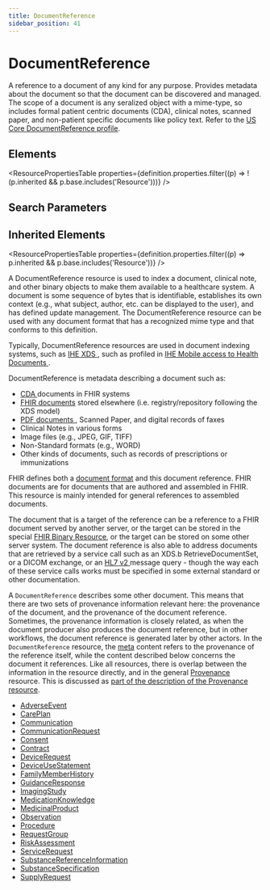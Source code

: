 ```yaml
---
title: DocumentReference
sidebar_position: 41
---
```



# DocumentReference

A reference to a document of any kind for any purpose. Provides metadata about the document so that the document can be discovered and managed. The scope of a document is any seralized object with a mime-type, so includes formal patient centric documents (CDA), clinical notes, scanned paper, and non-patient specific documents like policy text. Refer to the [US Core DocumentReference profile](https://hl7.org/fhir/us/core/stu3.1.1/StructureDefinition-us-core-documentreference.html).

<Tabs queryString="section">
  <TabItem value="schema" label="Schema" default>

## Elements

<ResourcePropertiesTable
  properties={definition.properties.filter((p) => !(p.inherited && p.base.includes('Resource')))}
/>

## Search Parameters

<SearchParamsTable searchParams={definition.searchParameters} />

## Inherited Elements

<ResourcePropertiesTable properties={definition.properties.filter((p) => p.inherited && p.base.includes('Resource'))} />

  </TabItem>
  <TabItem value="usage" label="Usage">
<div> <a name="scope"></a> <p>  A <Link to="/docs/api/fhir/resources/documentreference">DocumentReference</Link> resource is used to index a document, clinical note, and other binary objects  to make them available to a healthcare system.  A document is some sequence of bytes that is identifiable, establishes its own context (e.g., what subject,  author, etc. can be displayed to the user), and has defined update management. The <Link to="/docs/api/fhir/resources/documentreference">DocumentReference</Link> resource can be  used with any document format that has a recognized mime type and that conforms to this definition. </p> <p> Typically, <Link to="/docs/api/fhir/resources/documentreference">DocumentReference</Link> resources are used in document indexing systems, such as <a href="http://wiki.ihe.net/index.php?title=Cross-Enterprise_Document_Sharing">IHE XDS </a>, such as profiled in <a href="http://wiki.ihe.net/index.php/Mobile_access_to_Health_Documents_(MHD)">IHE Mobile access to Health Documents </a>. </p> <p> <Link to="/docs/api/fhir/resources/documentreference">DocumentReference</Link> is metadata describing a document such as:</p> <ul>  <li><a href="http://www.hl7.org/implement/standards/product_brief.cfm?product_id=7">CDA </a> documents in FHIR systems</li>  <li><a href="https://www.hl7.org/fhir/documents.html">FHIR documents</a> stored elsewhere (i.e. registry/repository following the XDS model)</li>  <li><a href="http://en.wikipedia.org/wiki/Portable_Document_Format">PDF documents </a>, Scanned Paper, and digital records of faxes</li>  <li>Clinical Notes in various forms</li>  <li>Image files (e.g., JPEG, GIF, TIFF)</li>  <li>Non-Standard formats (e.g., WORD)</li>  <li>Other kinds of documents, such as records of prescriptions or immunizations</li>  </ul> </div>
  </TabItem>
  <TabItem value="relationships" label="Relationships">
<div> <a name="bnr"></a> <p> FHIR defines both a <a href="https://www.hl7.org/fhir/documents.html">document format</a> and this document reference. FHIR documents are for documents  that are authored and assembled in FHIR. This resource is mainly intended for general references to assembled documents.  </p> <p> The document that is a target of the reference can be a reference to a FHIR document served by another server, or  the target can be stored in the special <a href="https://www.hl7.org/fhir/http.html#binary">FHIR <Link to="/docs/api/fhir/resources/binary">Binary</Link> Resource</a>, or the target can be  stored on some other server system. The document reference is also able to address documents that are retrieved  by a service call such as an XDS.b RetrieveDocumentSet, or a DICOM exchange, or an <a href="http://www.hl7.org/implement/standards/product_brief.cfm?product_id=185">HL7 v2 </a> message query - though  the way each of these service calls works must be specified in some external standard or other documentation. </p> <p> A <code>DocumentReference</code> describes some other document. This means that there are two sets of  provenance information relevant here: the provenance of the document, and the provenance of the document reference. Sometimes, the provenance information is closely related, as when the document producer also  produces the document reference, but in other workflows, the document reference is generated later by other actors. In the <code>DocumentReference</code> resource, the <a href="https://www.hl7.org/fhir/resource.html#Meta">meta</a> content refers to the provenance of the reference itself, while the content described below concerns the document it references. Like all resources, there is overlap between the information in the  resource directly, and in the general <a href="/docs/api/fhir/resources/provenance">Provenance</a> resource. This is  discussed as <a href="/docs/api/fhir/resources/provenance">part of the description of the <Link to="/docs/api/fhir/resources/provenance">Provenance</Link> resource</a>. </p> </div>
  </TabItem>

  <TabItem value="referencedBy" label="Referenced By">
<ul><li><a href="/docs/api/fhir/resources/adverseevent">AdverseEvent</a></li>
<li><a href="/docs/api/fhir/resources/careplan">CarePlan</a></li>
<li><a href="/docs/api/fhir/resources/communication">Communication</a></li>
<li><a href="/docs/api/fhir/resources/communicationrequest">CommunicationRequest</a></li>
<li><a href="/docs/api/fhir/resources/consent">Consent</a></li>
<li><a href="/docs/api/fhir/resources/contract">Contract</a></li>
<li><a href="/docs/api/fhir/resources/devicerequest">DeviceRequest</a></li>
<li><a href="/docs/api/fhir/resources/deviceusestatement">DeviceUseStatement</a></li>
<li><a href="/docs/api/fhir/resources/familymemberhistory">FamilyMemberHistory</a></li>
<li><a href="/docs/api/fhir/resources/guidanceresponse">GuidanceResponse</a></li>
<li><a href="/docs/api/fhir/resources/imagingstudy">ImagingStudy</a></li>
<li><a href="/docs/api/fhir/resources/medicationknowledge">MedicationKnowledge</a></li>
<li><a href="/docs/api/fhir/resources/medicinalproduct">MedicinalProduct</a></li>
<li><a href="/docs/api/fhir/resources/observation">Observation</a></li>
<li><a href="/docs/api/fhir/resources/procedure">Procedure</a></li>
<li><a href="/docs/api/fhir/resources/requestgroup">RequestGroup</a></li>
<li><a href="/docs/api/fhir/resources/riskassessment">RiskAssessment</a></li>
<li><a href="/docs/api/fhir/resources/servicerequest">ServiceRequest</a></li>
<li><a href="/docs/api/fhir/resources/substancereferenceinformation">SubstanceReferenceInformation</a></li>
<li><a href="/docs/api/fhir/resources/substancespecification">SubstanceSpecification</a></li>
<li><a href="/docs/api/fhir/resources/supplyrequest">SupplyRequest</a></li></ul>
  </TabItem>
</Tabs>
